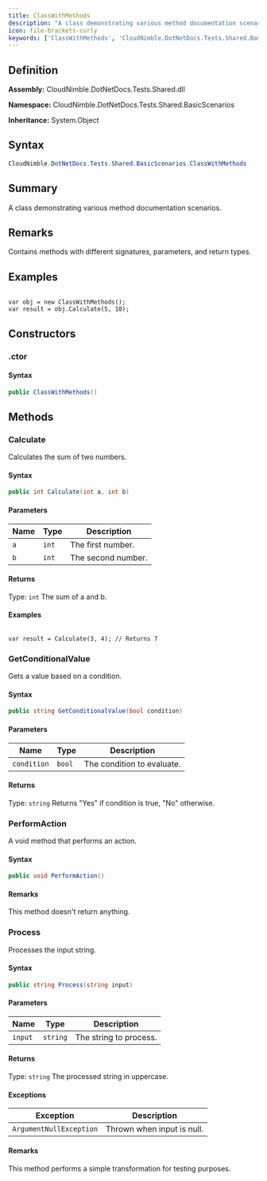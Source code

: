 ```yaml
---
title: ClassWithMethods
description: "A class demonstrating various method documentation scenarios."
icon: file-brackets-curly
keywords: ['ClassWithMethods', 'CloudNimble.DotNetDocs.Tests.Shared.BasicScenarios.ClassWithMethods', 'CloudNimble.DotNetDocs.Tests.Shared.BasicScenarios', 'class', 'System.Object']
---
```


## Definition

**Assembly:** CloudNimble.DotNetDocs.Tests.Shared.dll

**Namespace:** CloudNimble.DotNetDocs.Tests.Shared.BasicScenarios

**Inheritance:** System.Object

## Syntax

```csharp
CloudNimble.DotNetDocs.Tests.Shared.BasicScenarios.ClassWithMethods
```

## Summary

A class demonstrating various method documentation scenarios.

## Remarks

Contains methods with different signatures, parameters, and return types.

## Examples

<code>
var obj = new ClassWithMethods();
var result = obj.Calculate(5, 10);
</code>

## Constructors

### .ctor

#### Syntax

```csharp
public ClassWithMethods()
```

## Methods

### Calculate

Calculates the sum of two numbers.

#### Syntax

```csharp
public int Calculate(int a, int b)
```

#### Parameters

| Name | Type | Description |
|------|------|-------------|
| `a` | `int` | The first number. |
| `b` | `int` | The second number. |

#### Returns

Type: `int`
The sum of a and b.

#### Examples

<code>
var result = Calculate(3, 4); // Returns 7
</code>

### GetConditionalValue

Gets a value based on a condition.

#### Syntax

```csharp
public string GetConditionalValue(bool condition)
```

#### Parameters

| Name | Type | Description |
|------|------|-------------|
| `condition` | `bool` | The condition to evaluate. |

#### Returns

Type: `string`
Returns "Yes" if condition is true, "No" otherwise.

### PerformAction

A void method that performs an action.

#### Syntax

```csharp
public void PerformAction()
```

#### Remarks

This method doesn't return anything.

### Process

Processes the input string.

#### Syntax

```csharp
public string Process(string input)
```

#### Parameters

| Name | Type | Description |
|------|------|-------------|
| `input` | `string` | The string to process. |

#### Returns

Type: `string`
The processed string in uppercase.

#### Exceptions

| Exception | Description |
|-----------|-------------|
| `ArgumentNullException` | Thrown when input is null. |

#### Remarks

This method performs a simple transformation for testing purposes.

